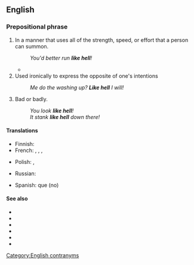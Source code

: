 ==English==

===Prepositional phrase===
{{head|en|prepositional phrase}}

# {{lb|en|intensifier}} In a manner that uses all of the strength, speed, or effort that a person can summon.
#: ''You'd better run '''like hell'''!''
#* {{quote-journal
|en
|date=May 4, 2018
|author=Tom English
|title=Steven Gerrard: A 'seriously clever or recklessly stupid' Rangers appointment
|work=BBC Sport
|url=https://www.bbc.com/sport/football/44003424
|page=
|passage=He had an innate honesty and humility, a work ethic that elevated him above most others in England. He knew what he wanted and worked '''like hell''' to try to make it happen.}}
# Used ironically to express the opposite of one's intentions
#: ''Me do the washing up? '''Like hell''' I will!''
# Bad or badly.
#: ''You look '''like hell'''!''
#: ''It stank '''like hell''' down there!''

====Translations====
{{trans-top|using all strength, speed, effort that one can summon}}
* Finnish: {{t+|fi|helvetisti}}
* French: {{t+|fr|le diable aux trousses}}, {{t|fr|le diable aux cul}}, {{t|fr|le diable aux chausses}}, {{t+|fr|à mort}}
{{trans-mid}}
* Polish: {{t+|pl|jak diabli}}, {{t+|pl|jak cholera}}
{{trans-bottom}}

{{trans-top|expressing the opposite of one's intentions}}
* Russian: {{t+|ru|чёрта с два}}
{{trans-mid}}
* Spanish: {{t+|es|a huevo}} que (no)
{{trans-bottom}}

====See also====
* {{l|en|as hell}}
* {{l|en|like a bat out of hell}}
* {{l|en|like buggery}}
* {{l|en|like heck}}
* {{l|en|the hell}}
* {{l|en|the hell you say}}

[[Category:English contranyms]]